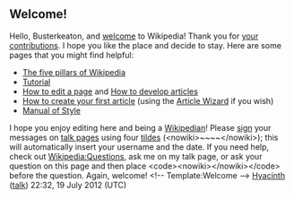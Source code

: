 <article id="36485191" title=User talk:Busterkeaton>
	<talkpage id="36485191" title="User talk:Busterkeaton">
==Welcome!==

Hello, Busterkeaton, and [[Wikipedia:Introduction|welcome]] to Wikipedia! Thank you for [[Special:Contributions/Busterkeaton|your contributions]]. I hope you like the place and decide to stay. Here are some pages that you might find helpful:
*[[Wikipedia:Five pillars|The five pillars of Wikipedia]]
*[[Wikipedia:Tutorial|Tutorial]]
*[[Help:Editing|How to edit a page]] and [[Wikipedia:Article development|How to develop articles]]
*[[Wikipedia:Your first article|How to create your first article]] (using the [[Wikipedia:Article wizard|Article Wizard]] if you wish)
*[[Wikipedia:Manual of Style|Manual of Style]]
I hope you enjoy editing here and being a [[Wikipedia:Wikipedians|Wikipedian]]! Please [[Wikipedia:Signatures|sign]] your messages on [[Help:Using talk pages|talk page]]s using four [[tilde]]s (&lt;nowiki&gt;~~~~&lt;/nowiki&gt;); this will automatically insert your username and the date. If you need help, check out [[Wikipedia:Questions]], ask me on my talk page, or ask your question on this page and then place &lt;code&gt;&lt;nowiki&gt;{{help me}}&lt;/nowiki&gt;&lt;/code&gt; before the question. Again, welcome! &lt;!-- Template:Welcome --&gt; [[User:Hyacinth|Hyacinth]] ([[User talk:Hyacinth|talk]]) 22:32, 19 July 2012 (UTC)
	</talkpage>
</article>